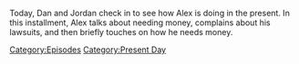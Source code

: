 {{DEFAULTSORT:
    #_EPISODE_0672:April 18, 2022
}}{{Episode
    | title           = April 18, 2022
    | caption         = [https://knowledgefight.libsyn.com/672-april-18-2022 Listen to this episode on Libsyn]
    | episodeNumber   = 672
    | length          = 01:18:01
    | airDate         = April 20, 2022
    | coverageDate    = April 18, 2022
    | episodeType     = [[:Category:Present Day|Present Day]]
    | previousEpisode = [[671: April 13, 2022]]
    | nextEpisode     = [[673: Jordan Takes The Wheel 8]]
}}

{{Stub}}

Today, Dan and Jordan check in to see how Alex is doing in the present. In this installment, Alex talks about needing money, complains about his lawsuits, and then briefly touches on how he needs money.

[[Category:Episodes]]
[[Category:Present Day]]
